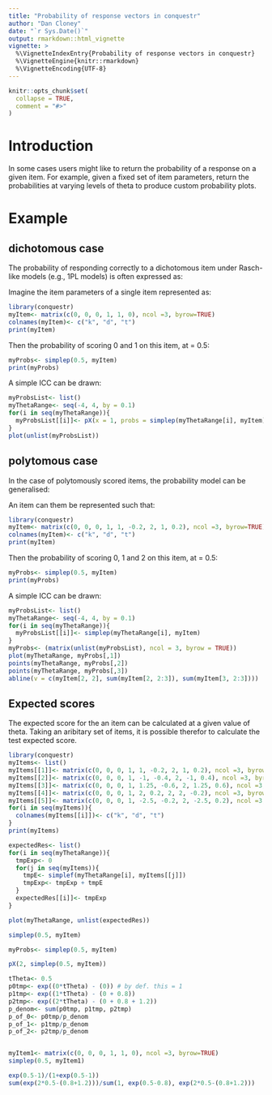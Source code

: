 ```yaml
---
title: "Probability of response vectors in conquestr"
author: "Dan Cloney"
date: "`r Sys.Date()`"
output: rmarkdown::html_vignette
vignette: >
  %\VignetteIndexEntry{Probability of response vectors in conquestr}
  %\VignetteEngine{knitr::rmarkdown}
  %\VignetteEncoding{UTF-8}
---
```


```r
knitr::opts_chunk$set(
  collapse = TRUE,
  comment = "#>"
)
```

# Introduction

In some cases users might like to return the probability of a response on a given item.
For example, given a fixed set of item parameters, return the probabilities at varying levels of theta to produce custom probability plots. 

# Example

## dichotomous case

The probability of responding correctly to a dichotomous item under Rasch-like models (e.g., 1PL models) is often expressed as:

\begin{equation} 
  p(x_{ni} = 1)=\frac{exp(\theta_{n} - \delta_{i})}{1 + (\theta_{n} - \delta_{i})}
  (\#eq:slm)
\end{equation} 

Imagine the item parameters of a single item represented as:

```r
library(conquestr)
myItem<- matrix(c(0, 0, 0, 1, 1, 0), ncol =3, byrow=TRUE)
colnames(myItem)<- c("k", "d", "t")
print(myItem)
```

Then the probability of scoring 0 and 1 on this item, at \theta = 0.5:

```r
myProbs<- simplep(0.5, myItem)
print(myProbs)
```

A simple ICC can be drawn:

```r
myProbsList<- list()
myThetaRange<- seq(-4, 4, by = 0.1)
for(i in seq(myThetaRange)){
  myProbsList[[i]]<- pX(x = 1, probs = simplep(myThetaRange[i], myItem))
}
plot(unlist(myProbsList))
```

## polytomous case

In the case of polytomously scored items, the probability model can be generalised:

\begin{equation} 
  p(X_{ni} = x)=\frac{exp\sum\limits_{k=0}^{x}(\theta_{n} - (\delta_{i} + \tau_{ik}))}{\sum\limits_{j=0}^{m}exp(\sum\limits_{k=0}^{j} (\theta_{n} - (\delta_{i} + \tau_{ik})))}
  (\#eq:pcm)
\end{equation} 

An item can them be represented such that:

```r
library(conquestr)
myItem<- matrix(c(0, 0, 0, 1, 1, -0.2, 2, 1, 0.2), ncol =3, byrow=TRUE)
colnames(myItem)<- c("k", "d", "t")
print(myItem)
```

Then the probability of scoring 0, 1 and 2 on this item, at \theta = 0.5:

```r
myProbs<- simplep(0.5, myItem)
print(myProbs)
```

A simple ICC can be drawn:

```r
myProbsList<- list()
myThetaRange<- seq(-4, 4, by = 0.1)
for(i in seq(myThetaRange)){
  myProbsList[[i]]<- simplep(myThetaRange[i], myItem)
}
myProbs<- (matrix(unlist(myProbsList), ncol = 3, byrow = TRUE))
plot(myThetaRange, myProbs[,1])
points(myThetaRange, myProbs[,2])
points(myThetaRange, myProbs[,3])
abline(v = c(myItem[2, 2], sum(myItem[2, 2:3]), sum(myItem[3, 2:3])))
```

## Expected scores 

The expected score for the an item can be calculated at a given value of theta. 
Taking an aribitary set of items, it is possible therefor to calculate the test expected score.

```r
library(conquestr)
myItems<- list()
myItems[[1]]<- matrix(c(0, 0, 0, 1, 1, -0.2, 2, 1, 0.2), ncol =3, byrow=TRUE)
myItems[[2]]<- matrix(c(0, 0, 0, 1, -1, -0.4, 2, -1, 0.4), ncol =3, byrow=TRUE)
myItems[[3]]<- matrix(c(0, 0, 0, 1, 1.25, -0.6, 2, 1.25, 0.6), ncol =3, byrow=TRUE)
myItems[[4]]<- matrix(c(0, 0, 0, 1, 2, 0.2, 2, 2, -0.2), ncol =3, byrow=TRUE)
myItems[[5]]<- matrix(c(0, 0, 0, 1, -2.5, -0.2, 2, -2.5, 0.2), ncol =3, byrow=TRUE)
for(i in seq(myItems)){
  colnames(myItems[[i]])<- c("k", "d", "t")
}
print(myItems)

expectedRes<- list()
for(i in seq(myThetaRange)){
  tmpExp<- 0
  for(j in seq(myItems)){
    tmpE<- simplef(myThetaRange[i], myItems[[j]])
    tmpExp<- tmpExp + tmpE
  }
  expectedRes[[i]]<- tmpExp
}

plot(myThetaRange, unlist(expectedRes))

```






```r

simplep(0.5, myItem)

myProbs<- simplep(0.5, myItem)

pX(2, simplep(0.5, myItem))

tTheta<- 0.5
p0tmp<- exp((0*tTheta) - (0)) # by def. this = 1
p1tmp<- exp((1*tTheta) - (0 + 0.8))
p2tmp<- exp((2*tTheta) - (0 + 0.8 + 1.2))
p_denom<- sum(p0tmp, p1tmp, p2tmp)
p_of_0<- p0tmp/p_denom
p_of_1<- p1tmp/p_denom
p_of_2<- p2tmp/p_denom


myItem1<- matrix(c(0, 0, 0, 1, 1, 0), ncol =3, byrow=TRUE)
simplep(0.5, myItem1)

exp(0.5-1)/(1+exp(0.5-1))
sum(exp(2*0.5-(0.8+1.2)))/sum(1, exp(0.5-0.8), exp(2*0.5-(0.8+1.2)))

```
    
